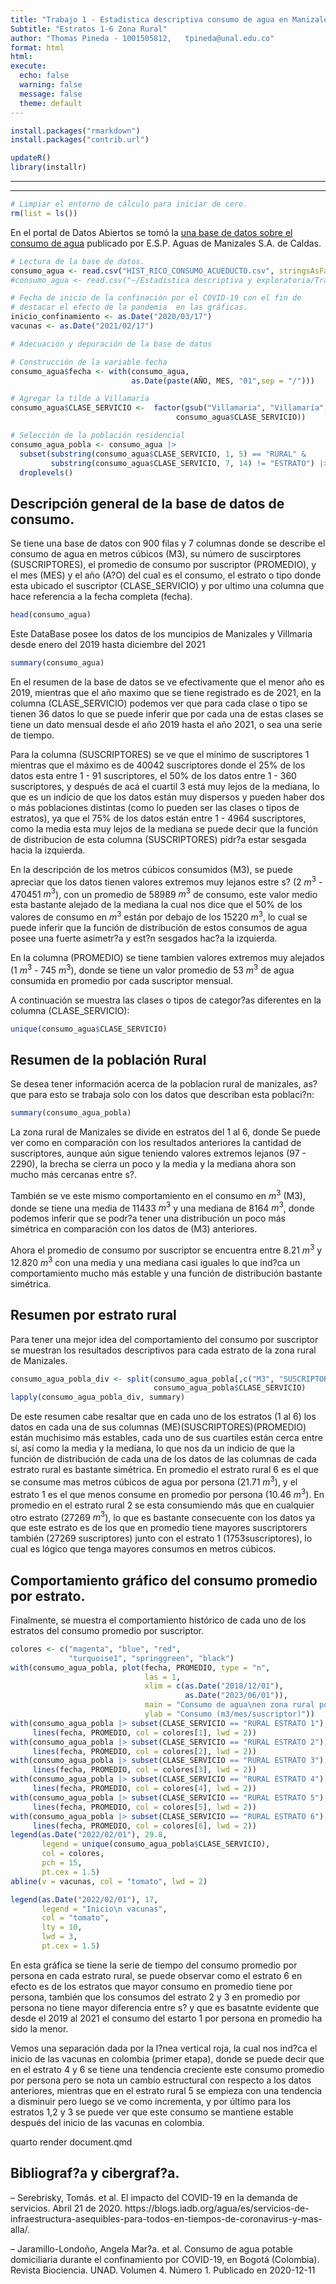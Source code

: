 ---
title: "Trabajo 1 - Estadistica descriptiva consumo de agua en Manizales"
Subtitle: "Estratos 1-6 Zona Rural"
author: "Thomas Pineda - 1001505812,   tpineda@unal.edu.co" 
format: html 
html:
execute:
  echo: false 
  warning: false
  message: false
  theme: default
---

```{r}
install.packages("rmarkdown")
install.packages("contrib.url")
```


```{r}
updateR()
library(installr)
```

---

---

```{r}
# Limpiar el entorno de cálculo para iniciar de cero.
rm(list = ls())
```

En el portal de Datos Abiertos se tomó la [una base de datos sobre el consumo de agua](https://www.datos.gov.co/Ambiente-y-Desarrollo-Sostenible/HIST-RICO-CONSUMO-ACUEDUCTO/wfdz-jbgc) publicado por E.S.P. Aguas de Manizales S.A. de Caldas.

```{r}
# Lectura de la base de datos.
consumo_agua <- read.csv("HIST_RICO_CONSUMO_ACUEDUCTO.csv", stringsAsFactors = TRUE)
#consumo_agua <- read.csv("~/Estadistica descriptiva y exploratoria/Trabajo 1/HIST_RICO_CONSUMO_ACUEDUCTO.csv", stringsAsFactors = TRUE)

# Fecha de inicio de la confinación por el COVID-19 con el fin de
# destacar el efecto de la pandemia  en las gráficas. 
inicio_confinamiento <- as.Date("2020/03/17")
vacunas <- as.Date("2021/02/17")
```

```{r}
# Adecuación y depuración de la base de datos

# Construcción de la variable fecha
consumo_agua$fecha <- with(consumo_agua, 
                           as.Date(paste(AÑO, MES, "01",sep = "/")))

# Agregar la tilde a Villamaría
consumo_agua$CLASE_SERVICIO <-  factor(gsub("Villamaria", "Villamaría", 
                                     consumo_agua$CLASE_SERVICIO))

```

```{r}
# Selección de la población residencial
consumo_agua_pobla <- consumo_agua |> 
  subset(substring(consumo_agua$CLASE_SERVICIO, 1, 5) == "RURAL" &
         substring(consumo_agua$CLASE_SERVICIO, 7, 14) != "ESTRATO") |>
  droplevels()
```

## Descripción general de la base de datos de consumo.

Se tiene una base de datos con 900 filas y 7 columnas donde se describe el consumo de agua en metros cúbicos (M3), su número de suscirptores (SUSCRIPTORES), el promedio de consumo por suscriptor (PROMEDIO), y el mes (MES) y el año (A?O) del cual es el consumo, el estrato o tipo donde esta ubicado el suscriptor (CLASE_SERVICIO) y por ultimo una columna que hace referencia a la fecha completa (fecha).

```{r}
head(consumo_agua)
```

Este DataBase posee los datos de los muncipios de Manizales y Villmaria desde enero del 2019 hasta diciembre del 2021



```{r}
summary(consumo_agua)
```
En el resumen de la base de datos se ve efectivamente que el menor año es 2019, mientras que el año maximo que se tiene registrado es de 2021, en la columna (CLASE_SERVICIO) podemos ver que para cada clase o tipo se tienen 36 datos lo que se puede inferir que por cada una de estas clases se tiene un dato mensual desde el año 2019 hasta el año 2021, o sea una serie de tiempo.

Para la columna (SUSCRIPTORES) se ve que el minimo de suscriptores 1 mientras que el máximo es de 40042 suscriptores donde el 25% de los datos esta entre 1 - 91 suscriptores, el 50% de los datos entre 1 - 360 suscriptores, y después de acá el cuartil 3 está muy lejos de la mediana, lo que es un indicio de que los datos están muy dispersos y pueden haber dos o más poblaciones distintas (como lo pueden ser las clases o tipos de estratos), ya que el 75% de los datos están entre 1 - 4964 suscriptores, como la media esta muy lejos de la mediana se puede decir que la función de distribucion de esta columna (SUSCRIPTORES)  pidr?a estar sesgada hacia la izquierda.

En la descripción de los metros cúbicos consumidos (M3), se puede apreciar que los datos tienen valores extremos muy lejanos estre s? (2 $m^3$ - 470451 $m^3$), con un promedio de 58989 $m^3$ de consumo, este valor medio esta bastante alejado de la mediana la cual nos dice que el 50% de los valores de consumo en $m^3$ están por debajo de los 15220 $m^3$, lo cual se puede inferir que la función de distribución de estos consumos de agua posee una fuerte asimetr?a y est?n sesgados hac?a la izquierda. 

En la columna (PROMEDIO) se tiene tambien valores extremos muy alejados (1 $m^3$ - 745 $m^3$), donde se tiene un valor promedio de 53 $m^3$ de agua consumida en promedio por cada suscriptor mensual. 

A continuación se muestra las clases o tipos de categor?as diferentes en la columna (CLASE_SERVICIO):


```{r}
unique(consumo_agua$CLASE_SERVICIO)
```

## Resumen de la población Rural 

Se desea tener información acerca de la poblacion rural de manizales, as? que para esto se trabaja solo con los datos que describan esta poblaci?n: 


```{r}
summary(consumo_agua_pobla)
```
La zona rural de Manizales se divide en estratos del 1 al 6, donde Se puede ver como en comparación con los resultados anteriores la cantidad de suscriptores, aunque aún sigue teniendo valores extremos lejanos (97 - 2290), la brecha se cierra un poco y la media y la mediana ahora son mucho más cercanas entre s?.

También se ve este mismo comportamiento en el consumo en $m^3$ (M3), donde se tiene una media de 11433 $m^3$ y una mediana de 8164 $m^3$, donde podemos inferir que se podr?a tener una distribución un poco más simétrica en comparación con los datos de (M3) anteriores. 

Ahora el promedio de consumo por suscriptor se encuentra entre 8.21 $m^3$ y 12.820 $m^3$ con una media y una mediana casi iguales lo que ind?ca un comportamiento mucho más estable y una función de distribución bastante simétrica.



## Resumen por estrato rural 

Para tener una mejor idea del comportamiento del consumo por suscriptor se muestran los resultados descriptivos para cada estrato de la zona rural de Manizales.

```{r}
consumo_agua_pobla_div <- split(consumo_agua_pobla[,c("M3", "SUSCRIPTORES", "PROMEDIO")],
                                consumo_agua_pobla$CLASE_SERVICIO)
lapply(consumo_agua_pobla_div, summary)
```
De este resumen cabe resaltar que en cada uno de los estratos (1 al 6) los datos en cada una de sus columnas (ME)(SUSCRIPTORES)(PROMEDIO) están muchisimo más estables, cada uno de sus cuartiles están cerca entre sí, así como la media y la mediana, lo que nos da un indicio de que la función de distribución de cada una de los datos de las columnas de cada estrato rural es bastante simétrica. En promedio el estrato rural 6 es el que se consume mas metros cúbicos de agua por persona (21.71 $m^3$), y el estrato 1 es el que menos consume en promedio por persona (10.46 $m^3$). En promedio en el estrato rural 2 se esta consumiendo más que en cualquier otro estrato (27269 $m^3$), lo que es bastante consecuente con los datos ya que este estrato es de los que en promedio tiene mayores suscriptorers también (27269 suscriptores) junto con el estrato 1 (1753suscriptores), lo cual es lógico que tenga mayores consumos en metros cúbicos.



## Comportamiento gráfico del consumo promedio por estrato.

Finalmente, se muestra el comportamiento histórico de cada uno de los estratos del consumo promedio por suscriptor.

```{r}
colores <- c("magenta", "blue", "red", 
             "turquoise1", "springgreen", "black")
with(consumo_agua_pobla, plot(fecha, PROMEDIO, type = "n",
                              las = 1,
                              xlim = c(as.Date("2018/12/01"),
                                       as.Date("2023/06/01")),
                              main = "Consumo de agua\nen zona rural por estrato",
                              ylab = "Consumo (m3/mes/suscriptor)"))
with(consumo_agua_pobla |> subset(CLASE_SERVICIO == "RURAL ESTRATO 1"),
     lines(fecha, PROMEDIO, col = colores[1], lwd = 2))
with(consumo_agua_pobla |> subset(CLASE_SERVICIO == "RURAL ESTRATO 2"),
     lines(fecha, PROMEDIO, col = colores[2], lwd = 2))
with(consumo_agua_pobla |> subset(CLASE_SERVICIO == "RURAL ESTRATO 3"),
     lines(fecha, PROMEDIO, col = colores[3], lwd = 2))
with(consumo_agua_pobla |> subset(CLASE_SERVICIO == "RURAL ESTRATO 4"),
     lines(fecha, PROMEDIO, col = colores[4], lwd = 2))
with(consumo_agua_pobla |> subset(CLASE_SERVICIO == "RURAL ESTRATO 5"),
     lines(fecha, PROMEDIO, col = colores[5], lwd = 2))
with(consumo_agua_pobla |> subset(CLASE_SERVICIO == "RURAL ESTRATO 6"),
     lines(fecha, PROMEDIO, col = colores[6], lwd = 2))
legend(as.Date("2022/02/01"), 29.8,
       legend = unique(consumo_agua_pobla$CLASE_SERVICIO),
       col = colores,
       pch = 15,
       pt.cex = 1.5)
abline(v = vacunas, col = "tomato", lwd = 2)

legend(as.Date("2022/02/01"), 17,
       legend = "Inicio\n vacunas",
       col = "tomato",
       lty = 10,
       lwd = 3,
       pt.cex = 1.5)

```


En esta gráfica se tiene la serie de tiempo del consumo promedio por persona en cada estrato rural, se puede observar como el estrato 6 en efecto es de los estratos que mayor consumo en promedio tiene por persona, también que los consumos del estrato 2 y 3 en promedio por persona no tiene mayor diferencia entre s? y que es basatnte evidente que desde el 2019 al 2021 el consumo del estarto 1 por persona en promedio ha sido la menor. 

Vemos una separación dada por la l?nea vertical roja, la cual nos ind?ca el inicio de las vacunas en colombia (primer etapa), donde se puede decir que en el estrato 4 y 6 se tiene una tendencia creciente este consumo promedio por persona pero se nota un cambio estructural con respecto a los datos anteriores, mientras que en el estrato rural 5 se empieza con una tendencia a disminuir pero luego se ve como incrementa, y por último para los estratos 1,2 y 3 se puede ver que este consumo se mantiene estable después del inicio de las vacunas en colombia. 

quarto render document.qmd

## Bibliograf?a y cibergraf?a.

-- Serebrisky, Tomás. et al. El impacto del COVID-19 en la demanda de servicios. Abril 21 de 2020. https://blogs.iadb.org/agua/es/servicios-de-infraestructura-asequibles-para-todos-en-tiempos-de-coronavirus-y-mas-alla/.

-- Jaramillo-Londoño, Angela Mar?a. et al. Consumo de agua potable domiciliaria durante el confinamiento por COVID-19, en Bogotá (Colombia). Revista Biociencia. UNAD. Volumen 4. Número 1. Publicado en 2020-12-11

